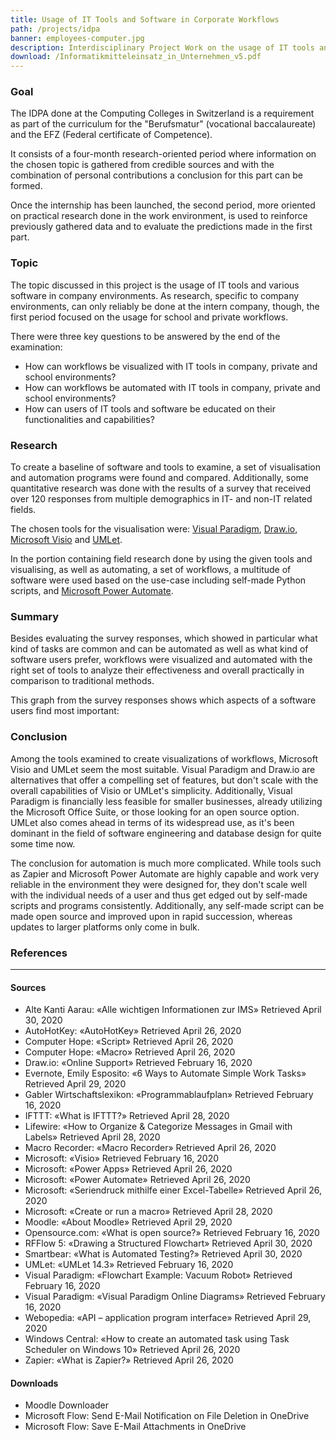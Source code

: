 ```yaml
---
title: Usage of IT Tools and Software in Corporate Workflows
path: /projects/idpa
banner: employees-computer.jpg
description: Interdisciplinary Project Work on the usage of IT tools and software in corporate and private environments, as well as methods of schooling for the analysed programs.
download: /Informatikmitteleinsatz_in_Unternehmen_v5.pdf
---
```


### Goal

The IDPA done at the Computing Colleges in Switzerland is a requirement as part of the curriculum for the "Berufsmatur" (vocational baccalaureate) and the EFZ (Federal certificate of Competence).

It consists of a four-month research-oriented period where information on the chosen topic is gathered from credible sources and with the combination of personal contributions a conclusion for this part can be formed.

Once the internship has been launched, the second period, more oriented on practical research done in the work environment, is used to reinforce previously gathered data and to evaluate the predictions made in the first part.

### Topic

The topic discussed in this project is the usage of IT tools and various software in company environments. As research, specific to company environments, can only reliably be done at the intern company, though, the first period focused on the usage for school and private workflows.

There were three key questions to be answered by the end of the examination:

 - How can workflows be visualized with IT tools in company, private and school environments?
 - How can workflows be automated with IT tools in company, private and school environments?
 - How can users of IT tools and software be educated on their functionalities and capabilities?

### Research

To create a baseline of software and tools to examine, a set of visualisation and automation programs were found and compared. Additionally, some quantitative research was done with the results of a survey that received over 120 responses from multiple demographics in IT- and non-IT related fields.

The chosen tools for the visualisation were: [Visual Paradigm](https://www.visual-paradigm.com/), [Draw.io](https://www.diagrams.net/), [Microsoft Visio](https://www.microsoft.com/en/microsoft-365/visio/flowchart-software) and [UMLet](https://www.umlet.com/).

In the portion containing field research done by using the given tools and visualising, as well as automating, a set of workflows, a multitude of software were used based on the use-case including self-made Python scripts, and [Microsoft Power Automate](https://emea.flow.microsoft.com/en-us/).

### Summary

Besides evaluating the survey responses, which showed in particular what kind of tasks are common and can be automated as well as what kind of software users prefer, workflows were visualized and automated with the right set of tools to analyze their effectiveness and overall practically in comparison to traditional methods.

This graph from the survey responses shows which aspects of a software users find most important:

### Conclusion

Among the tools examined to create visualizations of workflows, Microsoft Visio and UMLet seem the most suitable. Visual Paradigm and Draw.io are alternatives that offer a compelling set of features, but don't scale with the overall capabilities of Visio or UMLet's simplicity. Additionally, Visual Paradigm is financially less feasible for smaller businesses, already utilizing the Microsoft Office Suite, or those looking for an open source option. UMLet also comes ahead in terms of its widespread use, as it's been dominant in the field of software engineering and database design for quite some time now.

The conclusion for automation is much more complicated. While tools such as Zapier and Microsoft Power Automate are highly capable and work very reliable in the environment they were designed for, they don't scale well with the individual needs of a user and thus get edged out by self-made scripts and programs consistently. Additionally, any self-made script can be made open source and improved upon in rapid succession, whereas updates to larger platforms only come in bulk.

### References

---

#### Sources

 - Alte Kanti Aarau: «Alle wichtigen Informationen zur IMS»  Retrieved April 30, 2020
 - AutoHotKey: «AutoHotKey»  Retrieved April 26, 2020
 - Computer Hope: «Script»  Retrieved April 26, 2020
 - Computer Hope: «Macro»  Retrieved April 26, 2020
 - Draw.io: «Online Support»  Retrieved February 16, 2020
 - Evernote, Emily Esposito: «6 Ways to Automate Simple Work Tasks»  Retrieved April 29, 2020
 - Gabler Wirtschaftslexikon: «Programmablaufplan»  Retrieved February 16, 2020
 - IFTTT: «What is IFTTT?»  Retrieved April 28, 2020
 - Lifewire: «How to Organize & Categorize Messages in Gmail with Labels»  Retrieved April 28, 2020
 - Macro Recorder: «Macro Recorder»  Retrieved April 26, 2020
 - Microsoft: «Visio»  Retrieved February 16, 2020
 - Microsoft: «Power Apps»  Retrieved April 26, 2020
 - Microsoft: «Power Automate»  Retrieved April 26, 2020
 - Microsoft: «Seriendruck mithilfe einer Excel-Tabelle»  Retrieved April 26, 2020
 - Microsoft: «Create or run a macro»  Retrieved April 28, 2020
 - Moodle: «About Moodle»  Retrieved April 29, 2020
 - Opensource.com: «What is open source?»  Retrieved February 16, 2020
 - RFFlow 5: «Drawing a Structured Flowchart»  Retrieved April 30, 2020
 - Smartbear: «What is Automated Testing?»  Retrieved April 30, 2020
 - UMLet: «UMLet 14.3»  Retrieved February 16, 2020
 - Visual Paradigm: «Flowchart Example: Vacuum Robot»  Retrieved February 16, 2020
 - Visual Paradigm: «Visual Paradigm Online Diagrams»  Retrieved February 16, 2020
 - Webopedia: «API – application program interface»  Retrieved April 29, 2020
 - Windows Central: «How to create an automated task using Task Scheduler on Windows 10»  Retrieved April 26, 2020
 - Zapier: «What is Zapier?»  Retrieved April 26, 2020

#### Downloads

 - Moodle Downloader
 - Microsoft Flow: Send E-Mail Notification on File Deletion in OneDrive
 - Microsoft Flow: Save E-Mail Attachments in OneDrive
